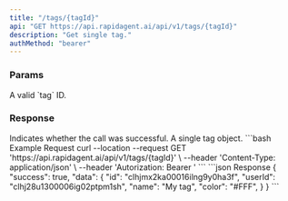 ```yaml
---
title: "/tags/{tagId}"
api: "GET https://api.rapidagent.ai/api/v1/tags/{tagId}"
description: "Get single tag."
authMethod: "bearer"
---
```


### Params

<ParamField path="tagId" required type="string">
  A valid `tag` ID.
</ParamField>

### Response

<ResponseField name="success" type="boolean">
  Indicates whether the call was successful.
</ResponseField>

<ResponseField name="data" type="object">
  A single tag object.
</ResponseField>

<RequestExample>
```bash Example Request
curl --location --request GET 'https://api.rapidagent.ai/api/v1/tags/{tagId}' \
--header 'Content-Type: application/json' \
--header 'Autorization: Bearer <token>'
```
</RequestExample>

<ResponseExample>
```json Response
{
  "success": true,
  "data": {
    "id": "clhjmx2ka00016ilng9y0ha3f",
    "userId": "clhj28u1300006ig02ptpm1sh",
    "name": "My tag",
    "color": "#FFF",  
  }
}
```
</ResponseExample>
